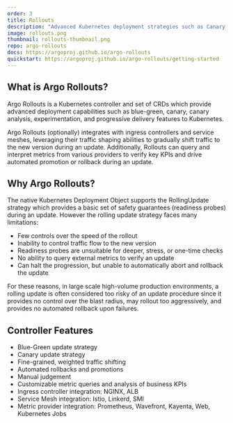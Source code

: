 ```yaml
---
order: 3
title: Rollouts
description: "Advanced Kubernetes deployment strategies such as Canary and Blue-Green made easy."
image: rollouts.png
thumbnail: rollouts-thumbnail.png
repo: argo-rollouts
docs: https://argoproj.github.io/argo-rollouts
quickstart: https://argoproj.github.io/argo-rollouts/getting-started
---
```


## What is Argo Rollouts?

Argo Rollouts is a Kubernetes controller and set of CRDs which provide advanced deployment capabilities such as blue-green, canary, canary analysis, experimentation, and progressive delivery features to Kubernetes.

Argo Rollouts (optionally) integrates with ingress controllers and service meshes, leveraging their traffic shaping abilities to gradually shift traffic to the new version during an update. Additionally, Rollouts can query and interpret metrics from various providers to verify key KPIs and drive automated promotion or rollback during an update.

<YoutubeEmbed id="hIL0E2gLkf8" title="Argo Rollouts demonstration video" />

## Why Argo Rollouts?

The native Kubernetes Deployment Object supports the RollingUpdate strategy which provides a basic set of safety guarantees (readiness probes) during an update. However the rolling update strategy faces many limitations:

- Few controls over the speed of the rollout
- Inability to control traffic flow to the new version
- Readiness probes are unsuitable for deeper, stress, or one-time checks
- No ability to query external metrics to verify an update
- Can halt the progression, but unable to automatically abort and rollback the update

For these reasons, in large scale high-volume production environments, a rolling update is often considered too risky of an update procedure since it provides no control over the blast radius, may rollout too aggressively, and provides no automated rollback upon failures.

## Controller Features

- Blue-Green update strategy
- Canary update strategy
- Fine-grained, weighted traffic shifting
- Automated rollbacks and promotions
- Manual judgement
- Customizable metric queries and analysis of business KPIs
- Ingress controller integration: NGINX, ALB
- Service Mesh integration: Istio, Linkerd, SMI
- Metric provider integration: Prometheus, Wavefront, Kayenta, Web, Kubernetes Jobs
